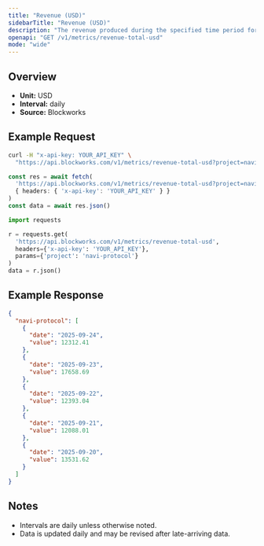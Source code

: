 ```yaml
---
title: "Revenue (USD)"
sidebarTitle: "Revenue (USD)"
description: "The revenue produced during the specified time period for given project."
openapi: "GET /v1/metrics/revenue-total-usd"
mode: "wide"
---
```


## Overview

- **Unit:** USD
- **Interval:** daily
- **Source:** Blockworks

## Example Request

<CodeGroup>

```bash cURL
curl -H "x-api-key: YOUR_API_KEY" \
  "https://api.blockworks.com/v1/metrics/revenue-total-usd?project=navi-protocol"
```

```typescript TypeScript
const res = await fetch(
  'https://api.blockworks.com/v1/metrics/revenue-total-usd?project=navi-protocol',
  { headers: { 'x-api-key': 'YOUR_API_KEY' } }
)
const data = await res.json()
```

```python Python
import requests

r = requests.get(
  'https://api.blockworks.com/v1/metrics/revenue-total-usd',
  headers={'x-api-key': 'YOUR_API_KEY'},
  params={'project': 'navi-protocol'}
)
data = r.json()
```

</CodeGroup>

## Example Response

```json
{
  "navi-protocol": [
    {
      "date": "2025-09-24",
      "value": 12312.41
    },
    {
      "date": "2025-09-23",
      "value": 17658.69
    },
    {
      "date": "2025-09-22",
      "value": 12393.04
    },
    {
      "date": "2025-09-21",
      "value": 12088.01
    },
    {
      "date": "2025-09-20",
      "value": 13531.62
    }
  ]
}
```

## Notes
- Intervals are daily unless otherwise noted.
- Data is updated daily and may be revised after late-arriving data.